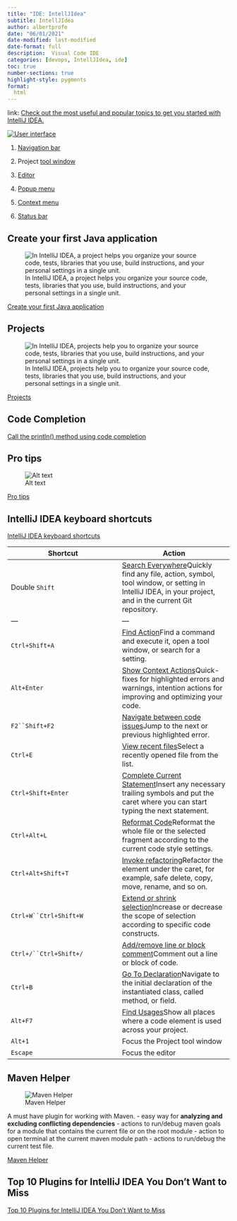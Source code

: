 ```yaml
---
title: "IDE: IntellJIdea"
subtitle: IntellJIdea
author: albertprofe
date: "06/01/2021"
date-modified: last-modified
date-format: full
description:  Visual Code IDE
categories: [devops, IntellJIdea, ide]
toc: true
number-sections: true
highlight-style: pygments
format:
  html
---
```


link: [Check out the most useful and popular topics to get you started with IntelliJ IDEA.](https://www.jetbrains.com/help/idea/getting-started.html)

[![User interface](https://resources.jetbrains.com/help/img/idea/2022.3/ij_mainWindow_default.png)](https://www.jetbrains.com/help/idea/guided-tour-around-the-user-interface.html)

1. [Navigation bar](https://www.jetbrains.com/help/idea/guided-tour-around-the-user-interface.html#navigation-bar)

2. Project [tool window](https://www.jetbrains.com/help/idea/guided-tour-around-the-user-interface.html#tool-windows)

3. [Editor](https://www.jetbrains.com/help/idea/guided-tour-around-the-user-interface.html#editor)
4. [Popup menu](https://www.jetbrains.com/help/idea/guided-tour-around-the-user-interface.html#popup-menus)

5. [Context menu](https://www.jetbrains.com/help/idea/guided-tour-around-the-user-interface.html#context-menus)

6. [Status bar](https://www.jetbrains.com/help/idea/guided-tour-around-the-user-interface.html#status-bar)

## Create your first Java application

![In IntelliJ IDEA, a project helps you organize your source code, tests, libraries that you use, build instructions, and your personal settings in a single unit.](https://resources.jetbrains.com/help/img/idea/2022.3/java-tutorial-new-project.png)

[Create your first Java application](https://www.jetbrains.com/help/idea/creating-and-running-your-first-java-application.html){#Create-your-first-Java-application}


## Projects

![In IntelliJ IDEA, projects help you to organize your source code, tests, libraries that you use, build instructions, and your personal settings in a single unit.](https://resources.jetbrains.com/help/img/idea/2022.3/project-overview.png)

[Projects](https://www.jetbrains.com/help/idea/creating-and-managing-projects.html){#Projects}


## Code Completion

[Call the println() method using code completion](https://www.jetbrains.com/help/idea/creating-and-running-your-first-java-application.html#call-println)


## Pro tips

![Alt text](https://resources.jetbrains.com/help/img/idea/2022.3/code_completion.png)

[Pro tips](https://www.jetbrains.com/help/idea/pro-tips.html){#pro-tips}


## IntelliJ IDEA keyboard shortcuts

[IntelliJ IDEA keyboard shortcuts](https://www.jetbrains.com/help/idea/mastering-keyboard-shortcuts.html){#intellijidea-shorcuts}

| Shortcut | Action |
| --- |  --- |
| Double `Shift` | [Search Everywhere](https://www.jetbrains.com/help/idea/searching-everywhere.html)Quickly find any file, action, symbol, tool window, or setting in IntelliJ IDEA, in your project, and in the current Git repository. |
| --- |  --- |
| `Ctrl+Shift+A` | [Find Action](https://www.jetbrains.com/help/idea/searching-everywhere.html#find_action)Find a command and execute it, open a tool window, or search for a setting. |
| `Alt+Enter` | [Show Context Actions](https://www.jetbrains.com/help/idea/intention-actions.html)Quick-fixes for highlighted errors and warnings, intention actions for improving and optimizing your code. |
| `F2``Shift+F2` | [Navigate between code issues](https://www.jetbrains.com/help/idea/navigating-through-the-source-code.html#navigate-errors-warnings)Jump to the next or previous highlighted error. |
| `Ctrl+E` | [View recent files](https://www.jetbrains.com/help/idea/navigating-through-the-source-code.html#recent_files)Select a recently opened file from the list. |
| `Ctrl+Shift+Enter` | [Complete Current Statement](https://www.jetbrains.com/help/idea/working-with-source-code.html#editor_statement_select)Insert any necessary trailing symbols and put the caret where you can start typing the next statement. |
| `Ctrl+Alt+L` | [Reformat Code](https://www.jetbrains.com/help/idea/reformat-and-rearrange-code.html#reformat_code)Reformat the whole file or the selected fragment according to the current code style settings. |
| `Ctrl+Alt+Shift+T` | [Invoke refactoring](https://www.jetbrains.com/help/idea/refactoring-source-code.html)Refactor the element under the caret, for example, safe delete, copy, move, rename, and so on. |
| `Ctrl+W``Ctrl+Shift+W` | [Extend or shrink selection](https://www.jetbrains.com/help/idea/working-with-source-code.html)Increase or decrease the scope of selection according to specific code constructs. |
| `Ctrl+/``Ctrl+Shift+/` | [Add/remove line or block comment](https://www.jetbrains.com/help/idea/working-with-source-code.html#editor_lines_code_blocks)Comment out a line or block of code. |
| `Ctrl+B` | [Go To Declaration](https://www.jetbrains.com/help/idea/navigating-through-the-source-code.html#go_to_declaration)Navigate to the initial declaration of the instantiated class, called method, or field. |
| `Alt+F7` | [Find Usages](https://www.jetbrains.com/help/idea/find-highlight-usages.html#find-usages)Show all places where a code element is used across your project. |
| `Alt+1` | Focus the Project tool window |
| `Escape` | Focus the editor |

## Maven Helper

![Maven Helper](/images/devops/mavenhelper.png)

A must have plugin for working with Maven.
- easy way for **analyzing and excluding conflicting dependencies**
- actions to run/debug maven goals for a module that contains the current file or on the root module
- action to open terminal at the current maven module path
- actions to run/debug the current test file.

[Maven Helper](https://plugins.jetbrains.com/plugin/7179-maven-helper){#Maven-Helper}

## Top 10 Plugins for IntelliJ IDEA You Don’t Want to Miss

[Top 10 Plugins for IntelliJ IDEA You Don’t Want to Miss](https://blog.jetbrains.com/idea/2021/05/top-10-plugins-for-intellij-idea/)
